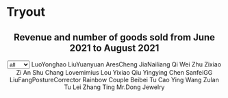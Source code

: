 # Tryout

<script src="https://d3js.org/d3.v6.js"></script>

<div id="main">
<div style="text-align:center;">
<h2>Revenue and number of goods sold from June 2021 to August 2021</h2>
</div>
<div id="filter-box" class="filter-box" style="text-align:center;">
<select id="year-list">
<option value="all">all</option>
<option value="2019">2019</option>
<option value="2021">2021</option>
</select>
<span class="legend LuoYonghao">LuoYonghao</span>
<span class="legend LiuYuanyuan">LiuYuanyuan</span>
<span class="legend AresCheng">AresCheng</span>
<span class="legend JiaNailiang">JiaNailiang</span>
<span class="legend QiWei">Qi Wei</span>
<span class="legend ZhuZixiao">Zhu Zixiao</span>
<span class="legend ZiAn">Zi An</span>
<span class="legend ShuChang">Shu Chang</span>
<span class="legend Lovemimius">Lovemimius</span>
<span class="legend LouYixiao">Lou Yixiao</span>
<span class="legend QiuYingying">Qiu Yingying</span>
<span class="legend ChenSanfeiGG">Chen SanfeiGG</span>
<span class="legend Liu Fang Posture Corrector">LiuFangPostureCorrector</span>
<span class="legend RainbowCouple">Rainbow Couple</span>
<span class="legend BeibeiTu">Beibei Tu</span>
<span class="legend CaoYing">Cao Ying</span>
<span class="legend WangZulan">Wang Zulan</span>
<span class="legend TuLei">Tu Lei</span>
<span class="legend ZhangTing">Zhang Ting</span>
<span class="legend Mr.DongJewelry">Mr.Dong Jewelry</span>

</div>
<div id="chart" style="text-align:center;"></div>
</div>

<script src="data.js"></script>   

<script src="bike.js"></script>


